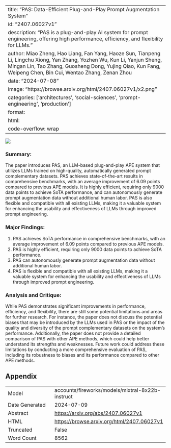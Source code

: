 
---
title: "PAS: Data-Efficient Plug-and-Play Prompt Augmentation System"
id: "2407.06027v1"
description: "PAS is a plug-and-play AI system for prompt engineering, offering high performance, efficiency, and flexibility for LLMs."
author: Miao Zheng, Hao Liang, Fan Yang, Haoze Sun, Tianpeng Li, Lingchu Xiong, Yan Zhang, Yozhen Wu, Kun Li, Yanjun Sheng, Mingan Lin, Tao Zhang, Guosheng Dong, Yujing Qiao, Kun Fang, Weipeng Chen, Bin Cui, Wentao Zhang, Zenan Zhou
date: "2024-07-08"
image: "https://browse.arxiv.org/html/2407.06027v1/x2.png"
categories: ['architectures', 'social-sciences', 'prompt-engineering', 'production']
format:
  html:
    code-overflow: wrap
---

![](https://browse.arxiv.org/html/2407.06027v1/x2.png)

### Summary:

The paper introduces PAS, an LLM-based plug-and-play APE system that utilizes LLMs trained on high-quality, automatically generated prompt complementary datasets. PAS achieves state-of-the-art results in comprehensive benchmarks, with an average improvement of 6.09 points compared to previous APE models. It is highly efficient, requiring only 9000 data points to achieve SoTA performance, and can autonomously generate prompt augmentation data without additional human labor. PAS is also flexible and compatible with all existing LLMs, making it a valuable system for enhancing the usability and effectiveness of LLMs through improved prompt engineering.

### Major Findings:

1. PAS achieves SoTA performance in comprehensive benchmarks, with an average improvement of 6.09 points compared to previous APE models.
2. PAS is highly efficient, requiring only 9000 data points to achieve SoTA performance.
3. PAS can autonomously generate prompt augmentation data without additional human labor.
4. PAS is flexible and compatible with all existing LLMs, making it a valuable system for enhancing the usability and effectiveness of LLMs through improved prompt engineering.

### Analysis and Critique:

While PAS demonstrates significant improvements in performance, efficiency, and flexibility, there are still some potential limitations and areas for further research. For instance, the paper does not discuss the potential biases that may be introduced by the LLMs used in PAS or the impact of the quality and diversity of the prompt complementary datasets on the system's performance. Additionally, the paper does not provide a detailed comparison of PAS with other APE methods, which could help better understand its strengths and weaknesses. Future work could address these limitations by conducting a more comprehensive evaluation of PAS, including its robustness to biases and its performance compared to other APE methods.

## Appendix

|          |          |
|----------|----------|
| Model     | accounts/fireworks/models/mixtral-8x22b-instruct       |
| Date Generated     | 2024-07-09       |
| Abstract | [https://arxiv.org/abs/2407.06027v1](https://arxiv.org/abs/2407.06027v1)        |
| HTML     | [https://browse.arxiv.org/html/2407.06027v1](https://browse.arxiv.org/html/2407.06027v1)       |
| Truncated       | False       |
| Word Count       | 8562       |